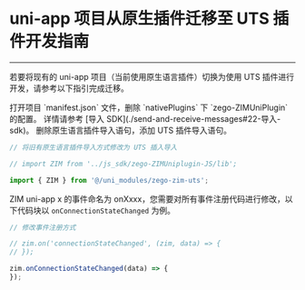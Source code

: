 # uni-app 项目从原生插件迁移至 UTS 插件开发指南

---

若要将现有的 uni-app 项目（当前使用原生语言插件）切换为使用 UTS 插件进行开发，请参考以下指引完成迁移。

<Steps>
<Step title="删除原生语言插件配置">
打开项目 `manifest.json` 文件，删除 `nativePlugins` 下 `zego-ZIMUniPlugin` 的配置。
</Step>
<Step title="导入 zego-zim-uts 插件">
详情请参考 [导入 SDK](./send-and-receive-messages#22-导入-sdk)。
</Step>
<Step title="修改 ZIM SDK 导入方式，并调整事件注册代码">
删除原生语言插件导入语句，添加 UTS 插件导入语句。

```javascript 修改导入方式
// 将旧有原生语言插件导入方式修改为 UTS 插入导入

// import ZIM from '../js_sdk/zego-ZIMUniplugin-JS/lib';

import { ZIM } from '@/uni_modules/zego-zim-uts';
```

ZIM uni-app x 的事件命名为 onXxxx，您需要对所有事件注册代码进行修改，以下代码块以 `onConnectionStateChanged` 为例。

```javascript 修改事件注册方式
// 修改事件注册方式

// zim.on('connectionStateChanged', (zim, data) => {
// });

zim.onConnectionStateChanged(data) => {
});
```
</Step>
</Steps>
